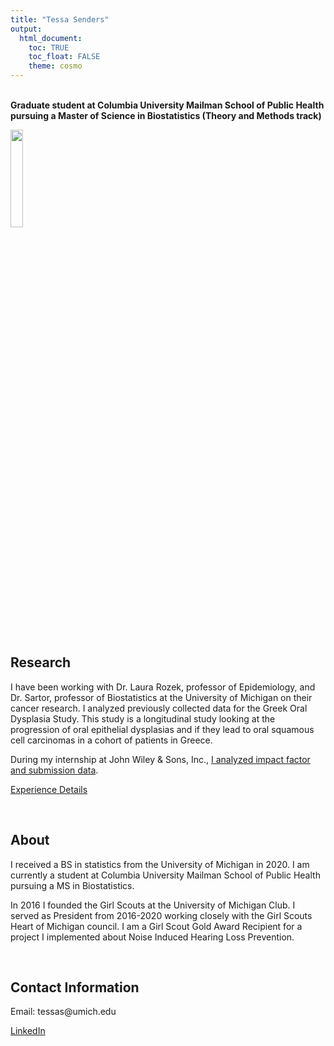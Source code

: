 ```yaml
---
title: "Tessa Senders"
output: 
  html_document:
    toc: TRUE
    toc_float: FALSE
    theme: cosmo
---
```


<br>
<b>Graduate student at Columbia University Mailman School of Public Health pursuing a Master of Science in Biostatistics (Theory and Methods track)</b> 

<img src="images/tessa_senders_profile.jpg" style="width:20%">

<br>

## Research

I have been working with Dr. Laura Rozek, professor of Epidemiology, and Dr. Sartor, professor of Biostatistics at the University of Michigan on their cancer research.  I analyzed previously collected data for the Greek Oral Dysplasia Study.  This study is a longitudinal study looking at the progression of oral epithelial dysplasias and if they lead to oral squamous cell carcinomas in a cohort of patients in Greece. 

During my internship at John Wiley & Sons, Inc., [I analyzed impact factor and submission data](https://onlinelibrary.wiley.com/doi/abs/10.1002/leap.1285).

[Experience Details](experience.html) 

<br>

## About

I received a BS in statistics from the University of Michigan in 2020.  I am currently a student at Columbia University Mailman School of Public Health pursuing a MS in Biostatistics.

In 2016 I founded the Girl Scouts at the University of Michigan Club.  I served as President from 2016-2020 working closely with the Girl Scouts Heart of Michigan council.  I am a Girl Scout Gold Award Recipient for a project I implemented about Noise Induced Hearing Loss Prevention.

<br>

## Contact Information

Email: tessas@umich.edu

[LinkedIn](https://www.linkedin.com/in/tessasenders/)



